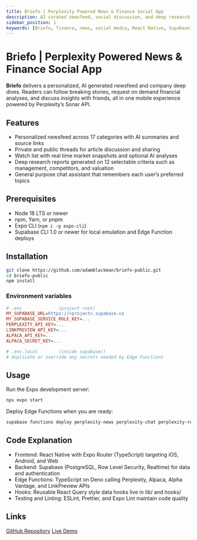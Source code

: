 ```yaml
---
title: Briefo | Perplexity Powered News & Finance Social App
description: AI curated newsfeed, social discussion, and deep research reports built on the Sonar API
sidebar_position: 1
keywords: [Briefo, finance, news, social media, React Native, Supabase]
---
```


# Briefo | Perplexity Powered News & Finance Social App

**Briefo** delivers a personalized, AI generated newsfeed and company deep dives. Readers can follow breaking stories, request on demand financial analyses, and discuss insights with friends, all in one mobile experience powered by Perplexity’s Sonar API.

## Features

* Personalized newsfeed across 17 categories with AI summaries and source links  
* Private and public threads for article discussion and sharing  
* Watch list with real time market snapshots and optional AI analyses  
* Deep research reports generated on 12 selectable criteria such as management, competitors, and valuation  
* General purpose chat assistant that remembers each user’s preferred topics  

## Prerequisites

* Node 18 LTS or newer  
* npm, Yarn, or pnpm  
* Expo CLI (`npm i -g expo-cli`)  
* Supabase CLI 1.0 or newer for local emulation and Edge Function deploys  

## Installation

```bash
git clone https://github.com/adamblackman/briefo-public.git
cd briefo-public
npm install
```
### Environment variables

```ini
# .env              (project root)
MY_SUPABASE_URL=https://<project>.supabase.co
MY_SUPABASE_SERVICE_ROLE_KEY=...
PERPLEXITY_API_KEY=...
LINKPREVIEW_API_KEY=...
ALPACA_API_KEY=...
ALPACA_SECRET_KEY=...

# .env.local        (inside supabase/)
# duplicate or override any secrets needed by Edge Functions
```

## Usage
Run the Expo development server:

```bash
npx expo start
```

Deploy Edge Functions when you are ready:

```bash
supabase functions deploy perplexity-news perplexity-chat perplexity-research portfolio-tab-data
```

## Code Explanation

* Frontend: React Native with Expo Router (TypeScript) targeting iOS, Android, and Web
* Backend: Supabase (PostgreSQL, Row Level Security, Realtime) for data and authentication
* Edge Functions: TypeScript on Deno calling Perplexity, Alpaca, Alpha Vantage, and LinkPreview APIs
* Hooks: Reusable React Query style data hooks live in lib/ and hooks/
* Testing and Linting: ESLint, Prettier, and Expo Lint maintain code quality

## Links
[GitHub Repository](https://github.com/adamblackman/briefo-public)
[Live Demo](https://www.briefo.fun/)
